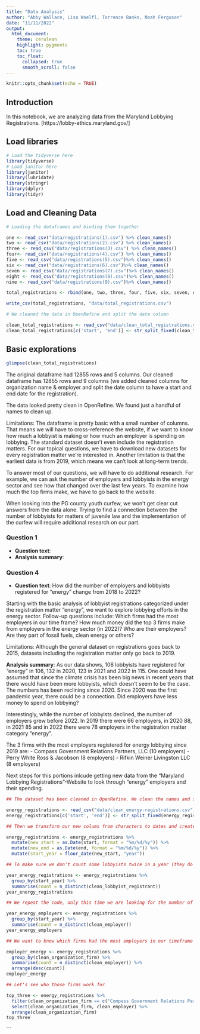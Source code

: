 ```yaml
---
title: "Data Analysis"
author: "Abby Wallace, Lisa Woelfl, Torrence Banks, Noah Ferguson"
date: "11/11/2022"
output:
  html_document:
    theme: cerulean
    highlight: pygments
    toc: true
    toc_float:
      collapsed: true
      smooth_scroll: false
---
```


```r
knitr::opts_chunk$set(echo = TRUE)
```

## Introduction 

In this notebook, we are analyzing data from the Maryland Lobbying Registrations. [https://lobby-ethics.maryland.gov/]

## Load libraries

```r
# Load the tidyverse here
library(tidyverse)
# Load janitor here
library(janitor)
library(lubridate)
library(stringr)
library(dplyr)
library(tidyr)
```

## Load and Cleaning Data

```r
# Loading the dataframes and binding them together

one <- read_csv("data/registrations(1).csv") %>% clean_names()
two <- read_csv("data/registrations(2).csv") %>% clean_names()
three <- read_csv("data/registrations(3).csv") %>% clean_names()
four<- read_csv("data/registrations(4).csv") %>% clean_names()
five <- read_csv("data/registrations(5).csv")%>% clean_names()
six <- read_csv("data/registrations(6).csv")%>% clean_names()
seven <- read_csv("data/registrations(7).csv")%>% clean_names()
eight <- read_csv("data/registrations(8).csv")%>% clean_names()
nine <- read_csv("data/registrations(9).csv")%>% clean_names()

total_registrations <- rbind(one, two, three, four, five, six, seven, eight, nine)

write_csv(total_registrations, "data/total_registrations.csv")

# We cleaned the data in OpenRefine and split the date column

clean_total_registrations <- read_csv("data/clean_total_registrations.csv")
clean_total_registrations[c('start', 'end')] <- str_split_fixed(clean_total_registrations$registration_period, '-', 2)
```

## Basic explorations

```r
glimpse(clean_total_registrations)
```

The original dataframe had 12855 rows and 5 columns. Our cleaned dataframe has 12855 rows and 9 columns (we added cleaned columns for organization name & employer and split the date column to have a start and end date for the registration).

The data looked pretty clean in OpenRefine. We found just a handful of names to clean up.

Limitations: The dataframe is pretty basic with a small number of columns. That means we will have to cross-reference the website, if we want to know how much a lobbyist is making or how much an employer is spending on lobbying. The standard dataset doesn't even include the registration matters. For our topical questions, we have to download new datasets for every registration matter we're interested in. Another limitation is that the earliest data is from 2019, which means we can't look at long-term trends.

To answer most of our questions, we will have to do additional research. For example, we can ask the number of employers and lobbyists in the energy sector and see how that changed over the last few years. To examine how much the top firms make, we have to go back to the website.

When looking into the PG county youth curfew, we won't get clear cut answers from the data alone. Trying to find a connection between the number of lobbyists for matters of juvenile law and the implementation of the curfew will require additional research on our part.

### Question 1



* **Question text**: 
* **Analysis summary**:



### Question 4

* **Question text**: How did the number of employers and lobbyists registered for "energy" change from 2018 to 2022?

Starting with the basic analysis of lobbyist registrations categorized under the registration matter "energy", we want to explore lobbying efforts in the energy sector. Follow-up questions include: Which firms had the most employers in our time frame? How much money did the top 3 firms make from employers in the energy sector (in 2022)? Who are their employers? Are they part of fossil fuels, clean energy or others?

Limitations: Although the general dataset on registrations goes back to 2015, datasets including the registration matter only go back to 2019.

**Analysis summary**: As our data shows, 106 lobbyists have registered for "energy" in 106, 132 in 2020, 123 in 2021 and 2022 in 115. One could have assumed that since the climate crisis has been big news in recent years that there would have been more lobbyists, which doesn't seem to be the case. The numbers has been reclining since 2020. Since 2020 was the first pandemic year, there could be a connection. Did employers have less money to spend on lobbying?

Interestingly, while the number of lobbyists declined, the number of employers grew before 2022. In 2019 there were 66 employers, in 2020 88, in 2021 85 and in 2022 there were 78 employers in the registration matter category "energy".

The 3 firms with the most employers registered for energy lobbying since 2019 are:
- Compass Government Relations Partners, LLC (10 employers)
- Perry White Ross & Jacobson (8 employers)
- Rifkin Weiner Livingston LLC (8 employers)

Next steps for this portions inlcude getting new data from the "Maryland Lobbying Registrations"-Website to look through "energy" employers and their spending.

```r
## The dataset has been cleaned in OpenRefine. We clean the names and split the date column, so we have a start and an end date for the registration.

energy_registrations <- read_csv("data/clean_energy-registrations.csv") %>% clean_names()
energy_registrations[c('start', 'end')] <- str_split_fixed(energy_registrations$registration_period, '-', 2)

```

```r
## Then we transform our new colums from characters to dates and create a floor date to make grouping by year possible.

energy_registrations <- energy_registrations %>% 
  mutate(new_start = as.Date(start, format = "%m/%d/%y")) %>% 
  mutate(new_end = as.Date(end, format = "%m/%d/%y")) %>% 
  mutate(start_year = floor_date(new_start, "year"))
```

```r
## To make sure we don't count some lobbyists twice in a year (they do sometimes register multiple times for short periods in a year), we use n_distinct.

year_energy_registrations <- energy_registrations %>% 
  group_by(start_year) %>%
  summarise(count = n_distinct(clean_lobbyist_registrant))
year_energy_registrations
```

```r
## We repeat the code, only this time we are looking for the number of employers lobbyists registered with.

year_energy_employers <- energy_registrations %>% 
  group_by(start_year) %>%
  summarise(count = n_distinct(clean_employer))
year_energy_employers
```


```r
## We want to know which firms had the most employers in our timeframe (2019-2022). We grouped by firms, counted employers and arranged the data.

employer_energy <- energy_registrations %>% 
  group_by(clean_organization_firm) %>% 
  summarise(count = n_distinct(clean_employer)) %>% 
  arrange(desc(count))
employer_energy
```
```r

## Let's see who those firms work for

top_three <- energy_registrations %>% 
  filter(clean_organization_firm == c("Compass Government Relations Partners, LLC", "Perry White Ross & Jacobson", "Rifkin Weiner Livingston LLC")) %>% 
  select(clean_organization_firm, clean_employer) %>% 
  arrange(clean_organization_firm)
top_three
```
```
  
  